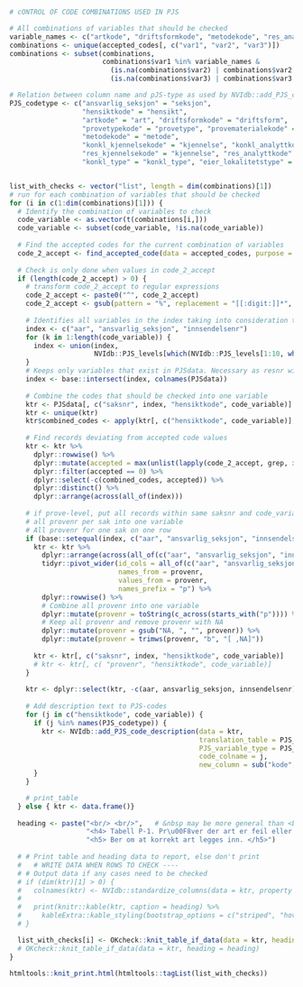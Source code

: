 
```r
# cONTROL OF CODE COMBINATIONS USED IN PJS

# All combinations of variables that should be checked
variable_names <- c("artkode", "driftsformkode", "metodekode", "res_analyttkode", "konkl_analyttkode")
combinations <- unique(accepted_codes[, c("var1", "var2", "var3")])
combinations <- subset(combinations, 
                       combinations$var1 %in% variable_names &
                         (is.na(combinations$var2) | combinations$var2 %in% variable_names) &
                         (is.na(combinations$var3) | combinations$var3 %in% variable_names))

# Relation between column name and pJS-type as used by NVIdb::add_PJS_code_description below 
PJS_codetype <- c("ansvarlig_seksjon" = "seksjon", 
                  "hensiktkode" = "hensikt",
                  "artkode" = "art", "driftsformkode" = "driftsform", 
                  "provetypekode" = "provetype", "provematerialekode" = "provemateriale",
                  "metodekode" = "metode", 
                  "konkl_kjennelsekode" = "kjennelse", "konkl_analyttkode" = "analytt", 
                  "res_kjennelsekode" = "kjennelse", "res_analyttkode" = "analytt",
                  "konkl_type" = "konkl_type", "eier_lokalitetstype" = "registertype")


list_with_checks <- vector("list", length = dim(combinations)[1])
# run for each combination of variables that should be checked
for (i in c(1:dim(combinations)[1])) {
  # Identify the combination of variables to check
  code_variable <- as.vector(t(combinations[i,]))
  code_variable <- subset(code_variable, !is.na(code_variable))
  
  # Find the accepted codes for the current combination of variables
  code_2_accept <- find_accepted_code(data = accepted_codes, purpose = purpose, code_variable = code_variable) 
  
  # Check is only done when values in code_2_accept
  if (length(code_2_accept) > 0) {
    # transform code_2_accept to regular expressions
    code_2_accept <- paste0("^", code_2_accept)
    code_2_accept <- gsub(pattern = "%", replacement = "[[:digit:]]*", x = code_2_accept, fixed = TRUE)
    
    # Identifies all variables in the index taking into consideration the PJS-levels of the code_variable(s)
    index <- c("aar", "ansvarlig_seksjon", "innsendelsenr")
    for (k in 1:length(code_variable)) {
      index <- union(index,
                     NVIdb::PJS_levels[which(NVIdb::PJS_levels[1:10, which(NVIdb::PJS_levels[which(NVIdb::PJS_levels$variable == code_variable[k]), ] == 1)] == 1), "variable"])
    }
    # Keeps only variables that exist in PJSdata. Necessary as resnr will not be in PJSdata.
    index <- base::intersect(index, colnames(PJSdata))
    
    # Combine the codes that should be checked into one variable
    ktr <- PJSdata[, c("saksnr", index, "hensiktkode", code_variable)] 
    ktr <- unique(ktr)
    ktr$combined_codes <- apply(ktr[, c("hensiktkode", code_variable)], 1, FUN = paste, collapse = "-")
    
    # Find records deviating from accepted code values  
    ktr <- ktr %>%
      dplyr::rowwise() %>%
      dplyr::mutate(accepted = max(unlist(lapply(code_2_accept, grep, x = combined_codes)),0)) %>%
      dplyr::filter(accepted == 0) %>%
      dplyr::select(-c(combined_codes, accepted)) %>%
      dplyr::distinct() %>%
      dplyr::arrange(across(all_of(index)))
    
    # if prove-level, put all records within same saksnr and code_variable on a single row
    # all provenr per sak into one variable
    # All provenr for one sak on one row
    if (base::setequal(index, c("aar", "ansvarlig_seksjon", "innsendelsenr", "provenr"))) {
      ktr <- ktr %>%
        dplyr::arrange(across(all_of(c("aar", "ansvarlig_seksjon", "innsendelsenr", code_variable)))) %>%
        tidyr::pivot_wider(id_cols = all_of(c("aar", "ansvarlig_seksjon", "innsendelsenr", "saksnr",  "hensiktkode", code_variable)),
                           names_from = provenr,
                           values_from = provenr,
                           names_prefix = "p") %>%
        dplyr::rowwise() %>%
        # Combine all provenr into one variable
        dplyr::mutate(provenr = toString(c_across(starts_with("p")))) %>%
        # Keep all provenr and remove provenr with NA
        dplyr::mutate(provenr = gsub("NA, ", "", provenr)) %>%
        dplyr::mutate(provenr = trimws(provenr, "b", "[ ,NA]")) 
      
      ktr <- ktr[, c("saksnr", index, "hensiktkode", code_variable)]
      # ktr <- ktr[, c( "provenr", "hensiktkode", code_variable)]
    }
    
    ktr <- dplyr::select(ktr, -c(aar, ansvarlig_seksjon, innsendelsenr))
    
    # Add description text to PJS-codes
    for (j in c("hensiktkode", code_variable)) {
      if (j %in% names(PJS_codetype)) {
        ktr <- NVIdb::add_PJS_code_description(data = ktr,
                                               translation_table = PJS_codes_2_text, 
                                               PJS_variable_type = PJS_codetype[j],
                                               code_colname = j,
                                               new_column = sub("kode", "", j)) 
      }
    }

    # print_table
  } else { ktr <- data.frame()}
  
  heading <- paste("<br/> <br/>",   # &nbsp may be more general than <br/>
                   "<h4> Tabell P-1. Pr\u00F8ver der art er feil eller som mangler opplysning om arten </h4>",
                   "<h5> Ber om at korrekt art legges inn. </h5>")
  
  # # Print table and heading data to report, else don't print
  #   # WRITE DATA WHEN ROWS TO CHECK ----
  # # Output data if any cases need to be checked
  # if (dim(ktr)[1] > 0) {
  #   colnames(ktr) <- NVIdb::standardize_columns(data = ktr, property = "collabels")
  # 
  #   print(knitr::kable(ktr, caption = heading) %>%
  #     kableExtra::kable_styling(bootstrap_options = c("striped", "hover", "condensed", "responsive")))
  # }

  list_with_checks[i] <- OKcheck::knit_table_if_data(data = ktr, heading = heading)
  # OKcheck::knit_table_if_data(data = ktr, heading = heading)
}

htmltools::knit_print.html(htmltools::tagList(list_with_checks))
```


